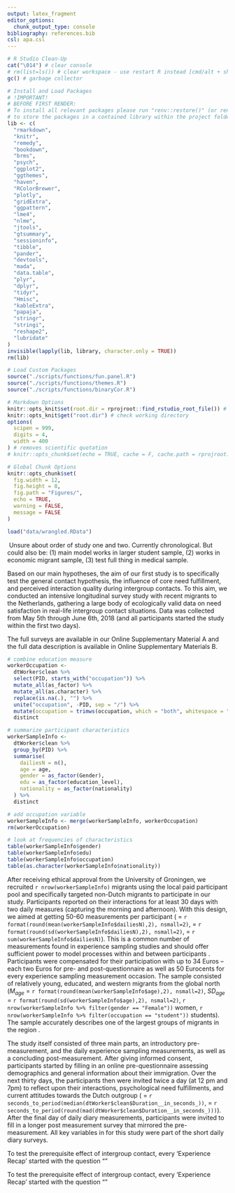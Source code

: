 ```yaml
---
output: latex_fragment
editor_options:
  chunk_output_type: console
bibliography: references.bib
csl: apa.csl
---
```


```r
# R Studio Clean-Up
cat("\014") # clear console
# rm(list=ls()) # clear workspace - use restart R instead [cmd/alt + shift + F10]
gc() # garbage collector

# Install and Load Packages
# !IMPORTANT!
# BEFORE FIRST RENDER:
# To install all relevant packages please run "renv::restore()" (or renv::init() and then initiate from lockfile) in the console before the first use to ensure that all packages are using the correct version.
# to store the packages in a contained library within the project folder: renv::settings$use.cache(FALSE) and add 'RENV_CONFIG_SANDBOX_ENABLED = FALSE' to an '.Renviron' file
lib <- c(
  "rmarkdown",
  "knitr",
  "remedy",
  "bookdown",
  "brms",
  "psych",
  "ggplot2",
  "ggthemes",
  "haven",
  "RColorBrewer",
  "plotly",
  "gridExtra",
  "ggpattern",
  "lme4",
  "nlme",
  "jtools",
  "gtsummary",
  "sessioninfo",
  "tibble",
  "pander",
  "devtools",
  "mada",
  "data.table",
  "plyr",
  "dplyr",
  "tidyr",
  "Hmisc",
  "kableExtra",
  "papaja",
  "stringr",
  "stringi",
  "reshape2",
  "lubridate"
)
invisible(lapply(lib, library, character.only = TRUE))
rm(lib)

# Load Custom Packages
source("./scripts/functions/fun.panel.R")
source("./scripts/functions/themes.R")
source("./scripts/functions/binaryCor.R")

# Markdown Options
knitr::opts_knit$set(root.dir = rprojroot::find_rstudio_root_file()) # set working directory
knitr::opts_knit$get("root.dir") # check working directory
options(
  scipen = 999,
  digits = 4,
  width = 400
) # removes scientific quotation
# knitr::opts_chunk$set(echo = TRUE, cache = F, cache.path = rprojroot::find_rstudio_root_file('cache/')) # cache settings

# Global Chunk Options
knitr::opts_chunk$set(
  fig.width = 12,
  fig.height = 8,
  fig.path = "Figures/",
  echo = TRUE,
  warning = FALSE,
  message = FALSE
)
```

```r
load("data/wrangled.RData")
```

\faQuestionCircle\ Unsure about order of study one and two. Currently chronological. But could also be: (1) main model works in larger student sample, (2) works in economic migrant sample, (3) test full thing in medical sample.

\section{Study 1}

Based on our main hypotheses, the aim of our first study is to specifically test the general contact hypothesis, the influence of core need fulfillment, and perceived interaction quality during intergroup contacts. To this aim, we conducted an intensive longitudinal survey study with recent migrants to the Netherlands, gathering a large body of ecologically valid data on need satisfaction in real-life intergroup contact situations. Data was collected from May 5th through June 6th, 2018 (and all participants started the study within the first two days).

The full surveys are available in our Online Supplementary Material A and the full data description is available in Online Supplementary Materials B.

\subsection{Methods}

```r
# combine education measure
workerOccupation <- 
  dtWorker$clean %>%
  select(PID, starts_with("occupation")) %>%
  mutate_all(as_factor) %>% 
  mutate_all(as.character) %>%
  replace(is.na(.), "") %>%
  unite("occupation", -PID, sep = "/") %>%
  mutate(occupation = trimws(occupation, which = "both", whitespace = "[/]")) %>%
  distinct

# summarize participant characteristics
workerSampleInfo <- 
  dtWorker$clean %>%
  group_by(PID) %>%
  summarise(
    dailiesN = n(), 
    age = age,
    gender = as_factor(Gender),
    edu = as_factor(education_level),
    nationality = as_factor(nationality)
  ) %>%
  distinct

# add occupation variable
workerSampleInfo <- merge(workerSampleInfo, workerOccupation)
rm(workerOccupation)

# look at frequencies of characteristics 
table(workerSampleInfo$gender)
table(workerSampleInfo$edu)
table(workerSampleInfo$occupation)
table(as.character(workerSampleInfo$nationality))
```


\subsubsection{Participants} After receiving ethical approval from the University of Groningen, we recruited `r nrow(workerSampleInfo)` migrants using the local paid participant pool and specifically targeted non-Dutch migrants to participate in our study. Participants reported on their interactions for at least 30 days with two daily measures (capturing the morning and afternoon). With this design, we aimed at getting 50-60 measurements per participant (\textit{M} = `r format(round(mean(workerSampleInfo$dailiesN),2), nsmall=2)`, \textit{M} = `r format(round(sd(workerSampleInfo$dailiesN),2), nsmall=2)`, \textit{total N} = `r sum(workerSampleInfo$dailiesN)`). This is a common number of measurements found in experience sampling studies and should offer sufficient power to model processes within and between participants \citep[e.g., for a systematic review see][]{AanhetRot2012}. Participants were compensated for their participation with up to 34 Euros – each two Euros for pre- and post-questionnaire as well as 50 Eurocents for every experience sampling measurement occasion. The sample consisted of relatively young, educated, and western migrants from the global north ($M_{age}$ = `r format(round(mean(workerSampleInfo$age),2), nsmall=2)`, $SD_{age}$ = `r format(round(sd(workerSampleInfo$age),2), nsmall=2)`, `r nrow(workerSampleInfo %>% filter(gender == "Female"))` women, `r nrow(workerSampleInfo %>% filter(occupation == "student"))` students). The sample accurately describes one of the largest groups of migrants in the region \citep[][]{GemeenteGroningen2015}.

\subsubsection{Procedure} The study itself consisted of three main parts, an introductory pre-measurement, and the daily experience sampling measurements, as well as a concluding post-measurement. After giving informed consent, participants started by filling in an online pre-questionnaire assessing demographics and general information about their immigration. Over the next thirty days, the participants then were invited twice a day (at 12 pm and 7pm) to reflect upon their interactions, psychological need fulfillments, and current attitudes towards the Dutch outgroup (\textit{median duration} = `r seconds_to_period(median(dtWorker$clean$Duration__in_seconds_))`, \textit{MAD duration} = `r seconds_to_period(round(mad(dtWorker$clean$Duration__in_seconds_)))`). After the final day of daily diary measurements, participants were invited to fill in a longer post measurement survey that mirrored the pre-measurement. All key variables in for this study were part of the short daily diary surveys. 

\subsubsection{Materials}

\paragraph{Intergroup Contact} 
To test the prerequisite effect of intergroup contact, every ‘Experience Recap’ started with the question “\textit{Did you meet a Dutch person this morning [/afternoon]? (In person interaction for at least 10 minutes)}” 

\paragraph{Intergroup Contact} To test the prerequisite effect of intergroup contact, every ‘Experience Recap’ started with the question “\textit{Did you meet a Dutch person this morning [/afternoon]? (In person interaction for at least 10 minutes)}” 


\subsection{Results}

\section{Study 2}

\subsection{Methods}

\subsection{Results}

\section{Study 2}

\subsection{Methods}

\subsection{Results}

<!-- \begin{figure}[h] -->

<!-- \centering -->

<!-- \caption{PRISMA Diagrams for the Theoretical, Methodological, and Empirical Literature.} -->

<!-- \makebox[\textwidth]{\includegraphics[width=\paperwidth]{Figures/PrismaCombined}} -->

<!-- \label{fig:PrismaCombined} -->

<!-- \end{figure} -->

<!-- \input{Tables/ExclusionsCombined} -->

<!-- \input{Tables/TheoreticalExclusion} -->

<!-- \begin{figure}[h] -->

<!-- \centering -->

<!-- \caption{Literature Levels: (A) Bar graph of the experience aspect frequencies for theoretical, methodological, and broader empirical literature. (B) Bar graph of the number of experience aspects used for theoretical, methodological, and broader empirical literature. (C) Average number of additional aspects included when the aspect was considered for theoretical, methodological, and broader empirical literature [Mean ± 95\%CI].} -->

<!-- \includegraphics[width=\textwidth]{Figures/LiteratureComparison-1} -->

<!-- \caption*{Note that in (C) within each literature body the aspects are not mutually exclusive (and thus not independent) because scales can include multiple experience aspects.} -->

<!-- \label{fig:LiteratureComparison} -->

<!-- \end{figure} -->
